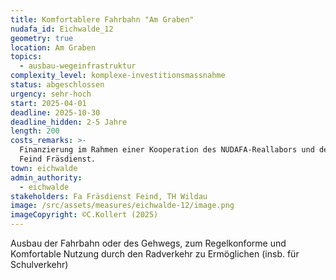 ```yaml
---
title: Komfortablere Fahrbahn "Am Graben"
nudafa_id: Eichwalde_12
geometry: true
location: Am Graben
topics:
  - ausbau-wegeinfrastruktur
complexity_level: komplexe-investitionsmassnahme
status: abgeschlossen
urgency: sehr-hoch
start: 2025-04-01
deadline: 2025-10-30
deadline_hidden: 2-5 Jahre
length: 200
costs_remarks: >-
  Finanzierung im Rahmen einer Kooperation des NUDAFA-Reallabors und der Fa
  Feind Fräsdienst. 
town: eichwalde
admin_authority:
  - eichwalde
stakeholders: Fa Fräsdienst Feind, TH Wildau
image: /src/assets/measures/eichwalde-12/image.png
imageCopyright: ©C.Kollert (2025)
---
```

Ausbau der Fahrbahn oder des Gehwegs, zum Regelkonforme und Komfortable Nutzung durch den Radverkehr zu Ermöglichen (insb. für Schulverkehr)
